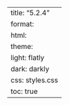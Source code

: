 ---
title: "5.2.4"
format:
    html:
        theme:
            light: flatly
            dark: darkly
        css: styles.css
        toc: true
---